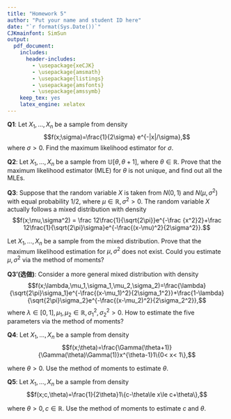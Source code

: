 ```yaml
---
title: "Homework 5"
author: "Put your name and student ID here"
date: "`r format(Sys.Date())`"
CJKmainfont: SimSun
output:
  pdf_document: 
    includes:
      header-includes:
        - \usepackage{xeCJK}
        - \usepackage{amsmath}
        - \usepackage{listings}
        - \usepackage{amsfonts}
        - \usepackage{amssymb}
    keep_tex: yes
    latex_engine: xelatex
---
```


**Q1**: Let $X_1,\dots,X_n$ be a sample from density
$$f(x;\sigma)=\frac{1}{2\sigma} e^{-|x|/\sigma},$$
where $\sigma>0$. Find the maximum likelihood estimator for $\sigma$.


**Q2**: Let $X_1,\dots,X_n$ be  a sample from $\mathbb{U}[\theta,\theta+1]$, where $\theta\in\mathbb{R}$. Prove that the maximum likelihood estimator (MLE) for $\theta$ is not unique, and find out all the MLEs.


**Q3**: Suppose that the random variable $X$ is taken from $N(0,1)$ and $N(\mu,\sigma^2)$ with equal probability $1/2$, where $\mu\in \mathbb{R},\sigma^2>0$. The random variable $X$ actually follows a mixed distribution with density
$$f(x;\mu,\sigma^2) = \frac 12\frac{1}{\sqrt{2\pi}}e^{-\frac {x^2}2}+\frac 12\frac{1}{\sqrt{2\pi}\sigma}e^{-\frac{(x-\mu)^2}{2\sigma^2}}.$$

Let $X_1,\dots,X_n$ be a sample from the mixed distribution. Prove that the maximum likelihood estimation for $\mu,\sigma^2$ does not exist. Could you estimate $\mu,\sigma^2$ via the method of moments?


**Q3'(选做)**: Consider a more general mixed distribution with density
$$f(x;\lambda,\mu_1,\sigma_1,\mu_2,\sigma_2)=\frac{\lambda}{\sqrt{2\pi}\sigma_1}e^{-\frac{(x-\mu_1)^2}{2\sigma_1^2}}+\frac{1-\lambda}{\sqrt{2\pi}\sigma_2}e^{-\frac{(x-\mu_2)^2}{2\sigma_2^2}},$$
where $\lambda\in[0,1],\mu_1,\mu_2\in \mathbb{R},\sigma_1^2,\sigma_2^2>0$. How to estimate the five parameters via the method of moments?


**Q4**: Let $X_1,\dots,X_n$ be a sample from density
$$f(x;\theta)=\frac{\Gamma(\theta+1)}{\Gamma(\theta)\Gamma(1)}x^{\theta-1}1\{0< x< 1\},$$

where $\theta>0$.  Use the method of moments to estimate $\theta$.


**Q5**: Let $X_1,\dots,X_n$ be a sample from density
$$f(x;c,\theta)=\frac{1}{2\theta}1\{c-\theta\le x\le c+\theta\},$$

where $\theta>0,c\in\mathbb{R}$. Use the method of moments to estimate $c$ and $\theta$.




